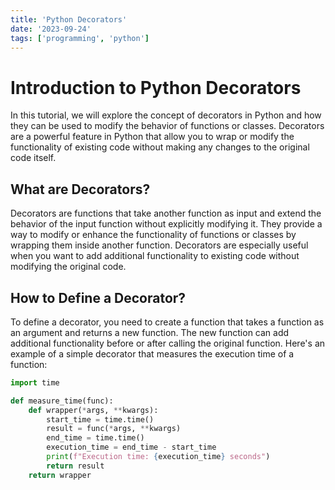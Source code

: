 ```yaml
---
title: 'Python Decorators'
date: '2023-09-24'
tags: ['programming', 'python']
---
```


# Introduction to Python Decorators

In this tutorial, we will explore the concept of decorators in Python and how they can be used to modify the behavior of functions or classes. Decorators are a powerful feature in Python that allow you to wrap or modify the functionality of existing code without making any changes to the original code itself.

## What are Decorators?

Decorators are functions that take another function as input and extend the behavior of the input function without explicitly modifying it. They provide a way to modify or enhance the functionality of functions or classes by wrapping them inside another function. Decorators are especially useful when you want to add additional functionality to existing code without modifying the original code.

## How to Define a Decorator?

To define a decorator, you need to create a function that takes a function as an argument and returns a new function. The new function can add additional functionality before or after calling the original function. Here's an example of a simple decorator that measures the execution time of a function:

```python
import time

def measure_time(func):
    def wrapper(*args, **kwargs):
        start_time = time.time()
        result = func(*args, **kwargs)
        end_time = time.time()
        execution_time = end_time - start_time
        print(f"Execution time: {execution_time} seconds")
        return result
    return wrapper
```
